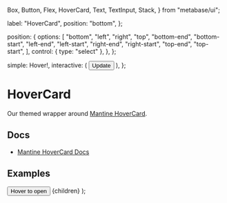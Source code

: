   Box,
  Button,
  Flex,
  HoverCard,
  Text,
  TextInput,
  Stack,
} from "metabase/ui";

  label: "HoverCard",
  position: "bottom",
};

  position: {
    options: [
      "bottom",
      "left",
      "right",
      "top",
      "bottom-end",
      "bottom-start",
      "left-end",
      "left-start",
      "right-end",
      "right-start",
      "top-end",
      "top-start",
    ],
    control: { type: "select" },
  },
};

  simple: <Text>Hover!</Text>,
  interactive: (
    <Stack spacing="sm">
      <TextInput autoFocus placeholder="First name" />
      <TextInput placeholder="Last name" />
      <Button>Update</Button>
    </Stack>
  ),
};

<Meta of={HoverCardStories} />

# HoverCard

Our themed wrapper around [Mantine HoverCard](https://v6.mantine.dev/core/hover-card/).

## Docs

*   [Mantine HoverCard Docs](https://v6.mantine.dev/core/hover-card/)

## Examples

  <Flex justify="center">
    <HoverCard {...args}>
      <HoverCard.Target>
        <Button variant="filled">Hover to open</Button>
      </HoverCard.Target>
      <HoverCard.Dropdown>
        <Box p="md">{children}</Box>
      </HoverCard.Dropdown>
    </HoverCard>
  </Flex>
);



<Canvas>
  <Story of={HoverCardStories.Default_} />
  <Story of={HoverCardStories.InteractiveContent} />
</Canvas>
